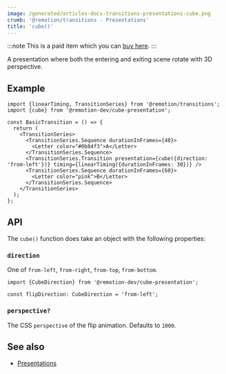 ```yaml
---
image: /generated/articles-docs-transitions-presentations-cube.png
crumb: '@remotion/transitions - Presentations'
title: 'cube()'
---
```


:::note
This is a paid item which you can [buy here](https://remotion.pro/cube-transition).
:::

A presentation where both the entering and exiting scene rotate with 3D perspective.

<Demo type="cube" />

## Example

```tsx title="CubeTransition.tsx"
import {linearTiming, TransitionSeries} from '@remotion/transitions';
import {cube} from '@remotion-dev/cube-presentation';

const BasicTransition = () => {
  return (
    <TransitionSeries>
      <TransitionSeries.Sequence durationInFrames={40}>
        <Letter color="#0b84f3">A</Letter>
      </TransitionSeries.Sequence>
      <TransitionSeries.Transition presentation={cube({direction: 'from-left'})} timing={linearTiming({durationInFrames: 30})} />
      <TransitionSeries.Sequence durationInFrames={60}>
        <Letter color="pink">B</Letter>
      </TransitionSeries.Sequence>
    </TransitionSeries>
  );
};
```

## API

The `cube()` function does take an object with the following properties:

### `direction`

One of `from-left`, `from-right`, `from-top`, `from-bottom`.

```tsx twoslash
import {CubeDirection} from '@remotion-dev/cube-presentation';

const flipDirection: CubeDirection = 'from-left';
```

### `perspective?`

The CSS `perspective` of the flip animation. Defaults to `1000`.

## See also

- [Presentations](/docs/transitions/presentations)
